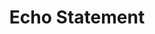 ---
id: "php_tf_easy_003"
questionType: "TRUE_FALSE"
title: "Echo Statement"
statement: "The echo statement is used to output text in PHP."
difficulty: "EASY"
category: "PHP"
correctAnswer: true
explanation: "echo is one of the main ways to output data in PHP."
---
